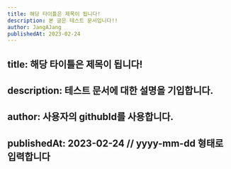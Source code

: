 ```yaml
---
title: 해당 타이틀은 제목이 됩니다!
description: 본 글은 테스트 문서입니다!!
author: JangAJang
publishedAt: 2023-02-24
---
```


## title: 해당 타이틀은 제목이 됩니다!

## description: 테스트 문서에 대한 설명을 기입합니다.

## author: 사용자의 githubId를 사용합니다.

## publishedAt: 2023-02-24 // yyyy-mm-dd 형태로 입력합니다
